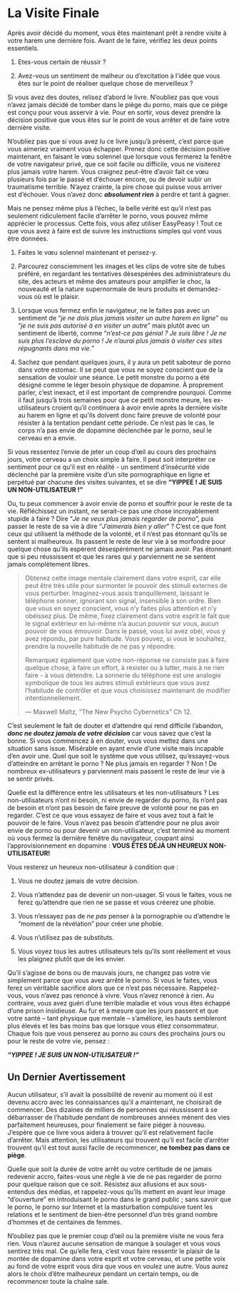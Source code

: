 # La Visite Finale

Après avoir décidé du moment, vous êtes maintenant prêt à rendre visite à votre harem une dernière fois. Avant de le faire, vérifiez les deux points essentiels.

1.  Etes-vous certain de réussir ?

2.  Avez-vous un sentiment de malheur ou d'excitation à l'idée que vous êtes sur le point de réaliser quelque chose de merveilleux ?

Si vous avez des doutes, relisez d'abord le livre. N'oubliez pas que vous n'avez jamais décidé de tomber dans le piège du porno, mais que ce piège est conçu pour vous asservir à vie. Pour en sortir, vous devez prendre la décision positive que vous êtes sur le point de vous arrêter et de faire votre dernière visite.

N'oubliez pas que si vous avez lu ce livre jusqu'à présent, c'est parce que vous aimeriez vraiment vous échapper. Prenez donc cette décision positive maintenant, en faisant le vœu solennel que lorsque vous fermerez la fenêtre de votre navigateur privé, que ce soit facile ou difficile, vous ne visiterez plus jamais votre harem. Vous craignez peut-être d'avoir fait ce vœu plusieurs fois par le passé et d'échouer encore, ou de devoir subir un traumatisme terrible. N'ayez crainte, la pire chose qui puisse vous arriver est d'échouer. Vous n'avez donc ***absolument rien*** à perdre et tant à gagner.

Mais ne pensez même plus à l'échec, la belle vérité est qu'il n'est pas seulement ridiculement facile d'arrêter le porno, vous pouvez même apprécier le processus. Cette fois, vous allez utiliser EasyPeasy ! Tout ce que vous avez à faire est de suivre les instructions simples qui vont vous être données.

1.  Faites le vœu solennel maintenant et pensez-y.

2.  Parcourez consciemment les images et les clips de votre site de tubes préféré, en regardant les tentatives désespérées des administrateurs du site, des acteurs et même des amateurs pour amplifier le choc, la nouveauté et la nature supernormale de leurs produits et demandez-vous où est le plaisir.

3.  Lorsque vous fermez enfin le navigateur, ne le faites pas avec un sentiment de "*je ne dois plus jamais visiter un autre harem en ligne*" ou "*je ne suis pas autorisé à en visiter un autre*" mais plutôt avec un sentiment de liberté, comme "*n'est-ce pas génial ? Je suis libre ! Je ne suis plus l'esclave du porno ! Je n'aurai plus jamais à visiter ces sites répugnants dans ma vie.*"

4.  Sachez que pendant quelques jours, il y aura un petit saboteur de porno dans votre estomac. Il se peut que vous ne soyez conscient que de la sensation de vouloir une séance. Le petit monstre du porno a été désigné comme le léger besoin physique de dopamine. À proprement parler, c'est inexact, et il est important de comprendre pourquoi. Comme il faut jusqu'à trois semaines pour que ce petit monstre meure, les ex-utilisateurs croient qu'il continuera à avoir envie après la dernière visite au harem en ligne et qu'ils doivent donc faire preuve de volonté pour résister à la tentation pendant cette période. Ce n'est pas le cas, le corps n'a pas envie de dopamine déclenchée par le porno, seul le cerveau en a envie.

Si vous ressentez l'envie de jeter un coup d'œil au cours des prochains jours, votre cerveau a un choix simple à faire. Il peut soit interpréter ce sentiment pour ce qu'il est en réalité - un sentiment d'insécurité vide déclenché par la première visite d'un site pornographique en ligne et perpétué par chacune des visites suivantes, et se dire **"YIPPEE ! JE SUIS UN NON-UTILISATEUR !"**

Ou, tu peux commencer à avoir envie de porno et souffrir pour le reste de ta vie. Réfléchissez un instant, ne serait-ce pas une chose incroyablement stupide à faire ? Dire "*Je ne veux plus jamais regarder de porno*", puis passer le reste de sa vie à dire "*J'aimerais bien y aller*" ? C'est ce que font ceux qui utilisent la méthode de la volonté, et il n'est pas étonnant qu'ils se sentent si malheureux. Ils passent le reste de leur vie à se morfondre pour quelque chose qu'ils espèrent désespérément ne jamais avoir. Pas étonnant que si peu réussissent et que les rares qui y parviennent ne se sentent jamais complètement libres.

> Obtenez cette image mentale clairement dans votre esprit, car elle peut être très utile pour surmonter le pouvoir des stimuli externes de vous perturber. Imaginez-vous assis tranquillement, laissant le téléphone sonner, ignorant son signal, insensible à son ordre. Bien que vous en soyez conscient, vous n'y faites plus attention et n'y obéissez plus. De même, fixez clairement dans votre esprit le fait que le signal extérieur en lui-même n'a aucun pouvoir sur vous, aucun pouvoir de vous émouvoir. Dans le passé, vous lui avez obéi, vous y avez répondu, par pure habitude. Vous pouvez, si vous le souhaitez, prendre la nouvelle habitude de ne pas y répondre.
>
> Remarquez également que votre non-réponse ne consiste pas à faire quelque chose, à faire un effort, à résister ou à lutter, mais à ne rien faire - à vous détendre. La sonnerie du téléphone est une analogie symbolique de tous les autres stimuli extérieurs que vous avez l'habitude de contrôler et que vous choisissez maintenant de modifier intentionnellement.
>
> --- Maxwell Maltz, "The New Psycho Cybernetics" Ch 12. 

C'est seulement le fait de douter et d'attendre qui rend difficile l'abandon, ***donc ne doutez jamais de votre décision*** car vous savez que c'est la bonne. Si vous commencez à en douter, vous vous mettez dans une situation sans issue. Misérable en ayant envie d'une visite mais incapable d'en avoir une. Quel que soit le système que vous utilisez, qu'essayez-vous d'atteindre en arrêtant le porno ? Ne plus jamais en regarder ? Non ! De nombreux ex-utilisateurs y parviennent mais passent le reste de leur vie à se sentir privés.

Quelle est la différence entre les utilisateurs et les non-utilisateurs ? Les non-utilisateurs n'ont ni besoin, ni envie de regarder du porno, ils n'ont pas de besoin et n'ont pas besoin de faire preuve de volonté pour ne pas en regarder. C'est ce que vous essayez de faire et vous avez tout à fait le pouvoir de le faire. Vous n'avez pas besoin d'attendre pour ne plus avoir envie de porno ou pour devenir un non-utilisateur, c'est terminé au moment où vous fermez la dernière fenêtre du navigateur, coupant ainsi l'approvisionnement en dopamine : **VOUS ÊTES DÉJÀ UN HEUREUX NON-UTILISATEUR!**

Vous resterez un heureux non-utilisateur à condition que :

1.  Vous ne doutez jamais de votre décision.

2.  Vous n'attendez pas de devenir un non-usager. Si vous le faites, vous ne ferez qu'attendre que rien ne se passe et vous créerez une phobie.

3.  Vous n'essayez pas de *ne pas* penser à la pornographie ou d'attendre le "moment de la révélation" pour créer une phobie.

4.  Vous n'utilisez pas de substituts.

5.  Vous voyez tous les autres utilisateurs tels qu'ils sont réellement et vous les plaignez plutôt que de les envier.

Qu'il s'agisse de bons ou de mauvais jours, ne changez pas votre vie simplement parce que vous avez arrêté le porno. Si vous le faites, vous ferez un véritable sacrifice alors que ce n'est pas nécessaire. Rappelez-vous, vous n'avez pas renoncé à vivre. Vous n'avez renoncé à rien. Au contraire, vous avez guéri d'une terrible maladie et vous vous êtes échappé d'une prison insidieuse. Au fur et à mesure que les jours passent et que votre santé -- tant physique que mentale -- s'améliore, les hauts sembleront plus élevés et les bas moins bas que lorsque vous étiez consommateur. Chaque fois que vous penserez au porno au cours des prochains jours ou pour le reste de votre vie, pensez :

***"YIPPEE ! JE SUIS UN NON-UTILISATEUR !" ***

## Un Dernier Avertissement

Aucun utilisateur, s'il avait la possibilité de revenir au moment où il est devenu accro avec les connaissances qu'il a maintenant, ne choisirait de commencer. Des dizaines de milliers de personnes qui réussissent à se débarrasser de l'habitude pendant de nombreuses années mènent des vies parfaitement heureuses, pour finalement se faire piéger à nouveau. J'espère que ce livre vous aidera à trouver qu'il est relativement facile d'arrêter. Mais attention, les utilisateurs qui trouvent qu'il est facile d'arrêter trouvent qu'il est tout aussi facile de recommencer, **ne tombez pas dans ce piège**.

Quelle que soit la durée de votre arrêt ou votre certitude de ne jamais redevenir accro, faites-vous une règle à vie de ne pas regarder de porno pour quelque raison que ce soit. Résistez aux allusions et aux sous-entendus des médias, et rappelez-vous qu'ils mettent en avant leur image "d'ouverture" en introduisant le porno dans le grand public ; sans savoir que le porno, le porno sur Internet et la masturbation compulsive tuent les relations et le sentiment de bien-être personnel d'un très grand nombre d'hommes et de centaines de femmes.

N'oubliez pas que le premier coup d'œil ou la première visite ne vous fera rien. Vous n'aurez aucune sensation de manque à soulager et vous vous sentirez très mal. Ce qu'elle fera, c'est vous faire ressentir le plaisir de la montée de dopamine dans votre esprit et votre cerveau, et une petite voix au fond de votre esprit vous dira que vous en voulez une autre. Vous aurez alors le choix d'être malheureux pendant un certain temps, ou de recommencer toute la chaîne sale.